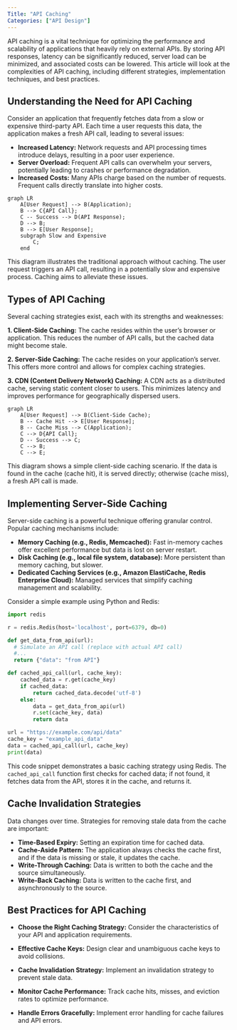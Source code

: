 ```yaml
---
Title: "API Caching"
Categories: ["API Design"]
---
```


API caching is a vital technique for optimizing the performance and scalability of applications that heavily rely on external APIs. By storing API responses, latency can be significantly reduced, server load can be minimized, and associated costs can be lowered. This article will look at the complexities of API caching, including different strategies, implementation techniques, and best practices.

## Understanding the Need for API Caching

Consider an application that frequently fetches data from a slow or expensive third-party API. Each time a user requests this data, the application makes a fresh API call, leading to several issues:

-   **Increased Latency:** Network requests and API processing times introduce delays, resulting in a poor user experience.
-   **Server Overload:** Frequent API calls can overwhelm your servers, potentially leading to crashes or performance degradation.
-   **Increased Costs:** Many APIs charge based on the number of requests. Frequent calls directly translate into higher costs.

``` mermaid
graph LR
    A[User Request] --> B(Application);
    B --> C{API Call};
    C -- Success --> D(API Response);
    D --> B;
    B --> E[User Response];
    subgraph Slow and Expensive
        C;
    end
```

This diagram illustrates the traditional approach without caching. The user request triggers an API call, resulting in a potentially slow and expensive process. Caching aims to alleviate these issues.

## Types of API Caching

Several caching strategies exist, each with its strengths and weaknesses:

**1. Client-Side Caching:** The cache resides within the user's browser or application. This reduces the number of API calls, but the cached data might become stale.

**2. Server-Side Caching:** The cache resides on your application's server. This offers more control and allows for complex caching strategies.

**3. CDN (Content Delivery Network) Caching:** A CDN acts as a distributed cache, serving static content closer to users. This minimizes latency and improves performance for geographically dispersed users.

``` mermaid
graph LR
    A[User Request] --> B(Client-Side Cache);
    B -- Cache Hit --> E[User Response];
    B -- Cache Miss --> C(Application);
    C --> D{API Call};
    D -- Success --> C;
    C --> B;
    C --> E;
```

This diagram shows a simple client-side caching scenario. If the data is found in the cache (cache hit), it is served directly; otherwise (cache miss), a fresh API call is made.

## Implementing Server-Side Caching

Server-side caching is a powerful technique offering granular control. Popular caching mechanisms include:

-   **Memory Caching (e.g., Redis, Memcached):** Fast in-memory caches offer excellent performance but data is lost on server restart.
-   **Disk Caching (e.g., local file system, database):** More persistent than memory caching, but slower.
-   **Dedicated Caching Services (e.g., Amazon ElastiCache, Redis Enterprise Cloud):** Managed services that simplify caching management and scalability.

Consider a simple example using Python and Redis:

``` python
import redis

r = redis.Redis(host='localhost', port=6379, db=0)

def get_data_from_api(url):
  # Simulate an API call (replace with actual API call)
  #...
  return {"data": "from API"}

def cached_api_call(url, cache_key):
    cached_data = r.get(cache_key)
    if cached_data:
        return cached_data.decode('utf-8')
    else:
        data = get_data_from_api(url)
        r.set(cache_key, data)
        return data

url = "https://example.com/api/data"
cache_key = "example_api_data"
data = cached_api_call(url, cache_key)
print(data)
```

This code snippet demonstrates a basic caching strategy using Redis. The `cached_api_call` function first checks for cached data; if not found, it fetches data from the API, stores it in the cache, and returns it.

## Cache Invalidation Strategies

Data changes over time. Strategies for removing stale data from the cache are important:

-   **Time-Based Expiry:** Setting an expiration time for cached data.
-   **Cache-Aside Pattern:** The application always checks the cache first, and if the data is missing or stale, it updates the cache.
-   **Write-Through Caching:** Data is written to both the cache and the source simultaneously.
-   **Write-Back Caching:** Data is written to the cache first, and asynchronously to the source.

## Best Practices for API Caching

-   **Choose the Right Caching Strategy:** Consider the characteristics of your API and application requirements.
-   **Effective Cache Keys:** Design clear and unambiguous cache keys to avoid collisions.
- **Cache Invalidation Strategy:** Implement an invalidation strategy to prevent stale data.

-   **Monitor Cache Performance:** Track cache hits, misses, and eviction rates to optimize performance.
-   **Handle Errors Gracefully:** Implement error handling for cache failures and API errors.